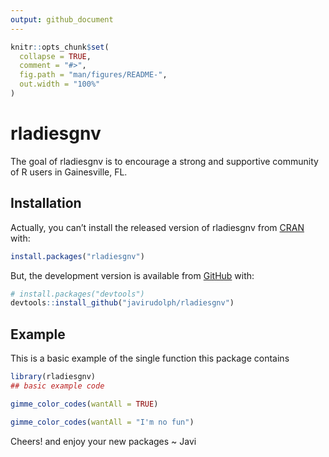 ```yaml
---
output: github_document
---
```


<!-- README.md is generated from README.Rmd. Please edit that file -->

```r
knitr::opts_chunk$set(
  collapse = TRUE,
  comment = "#>",
  fig.path = "man/figures/README-",
  out.width = "100%"
)
```
# rladiesgnv

<!-- badges: start -->
<!-- badges: end -->

The goal of rladiesgnv is to encourage a strong and supportive community of R users in Gainesville, FL.

## Installation

Actually, you can't install the released version of rladiesgnv from [CRAN](https://CRAN.R-project.org) with:

``` r
install.packages("rladiesgnv")
```

But, the development version is available from [GitHub](https://github.com/) with:

``` r
# install.packages("devtools")
devtools::install_github("javirudolph/rladiesgnv")
```
## Example

This is a basic example of the single function this package contains

```r
library(rladiesgnv)
## basic example code
```

```r
gimme_color_codes(wantAll = TRUE)
```

```r
gimme_color_codes(wantAll = "I'm no fun")
```

Cheers! and enjoy your new packages ~ Javi
